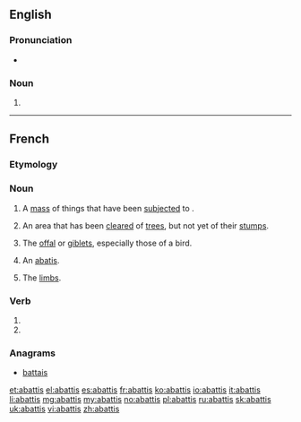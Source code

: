==English==

===Pronunciation===
* {{a|GenAm}} {{IPA|/əˈbæ.tɪs/}}
===Noun===
{{en-noun|abattis|pl2=abattises}}

# {{alternative spelling of|abatis}}

----

==French==

===Etymology===
{{suffix|lang=fr|abattre|is}}

===Noun===
{{fr-noun|m|plural=abattis}}

# A [[mass]] of things that have been [[subject]]ed to {{term|abattage}}.
# {{Canada|lang=fr}} An area that has been [[clear]]ed of [[tree]]s, but not yet of their [[stump]]s.
# {{cooking|plurale tantum|lang=fr}} The [[offal]] or [[giblet]]s, especially those of a bird.
# {{military|lang=fr}} An [[abatis]].
# {{dated|slang|usually|plurale tantum|lang=fr}} The [[limb]]s.

===Verb===
{{fr-verb-form}}

# {{conjugation of|abattre||1|s|[[past historic]]|lang=fr}}
# {{conjugation of|abattre||2|s|[[past historic]]|lang=fr}}

===Anagrams===
* [[battais#French|battais]]

[[et:abattis]]
[[el:abattis]]
[[es:abattis]]
[[fr:abattis]]
[[ko:abattis]]
[[io:abattis]]
[[it:abattis]]
[[li:abattis]]
[[mg:abattis]]
[[my:abattis]]
[[no:abattis]]
[[pl:abattis]]
[[ru:abattis]]
[[sk:abattis]]
[[uk:abattis]]
[[vi:abattis]]
[[zh:abattis]]